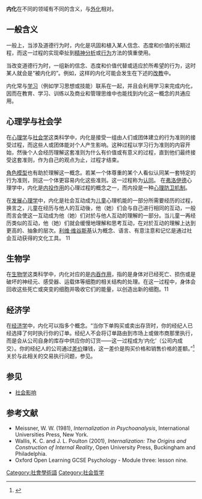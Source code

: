 {{refimprove|time=2010-09-08T21:17:10+00:00}}
'''内化'''在不同的领域有不同的含义，与[[外化|外化]]相对。

== 一般含义 ==
一般上，当涉及道德行为时，内化是巩固和植入某人信念、态度和价值的长期过程，而这一过程的实现牵扯到[[精神分析|精神分析]]或[[行为|行为]]方法的慎重使用。

当改变道德行为时，一组新的信念、态度和价值代替或适应於所希望的行为，这时某人就会是“被内化的”。例如，这样的内化可能会发生在下述的[[改教|改教]]中。

内化常与[[学习|学习]]（例如学习思想或技能）联系在一起，并且会利用学习来完成内化，因而在教育、学习、训练以及商业和管理思维中也能找到内化这一概念的共通应用。

== 心理学与社会学 ==
在[[心理学|心理学]]与[[社会学|社会学]]这类科学中，内化是接受一组由人们或团体建立的行为准则的接受过程，而这些人或团体能对个人产生影响。这种过程以学习行为准则的内容开始，然後个人会经历理解这套准则为什么有价值或有意义的过程，直到他们最终接受这套准则，作为自己的观点为止，过程才结束。

[[角色模型|角色模型]]也有助於理解这一概念。若某一个体尊重的某个人看似认同某一套特定的行为准则，则这一个体更容易内化这些准则。这一过程称为[[认同|认同]]。
在[[弗洛伊德|弗洛伊德]]心理学中，内化是[[内投作用|内投作用]]的心理过程的概念之一，而内投是一种[[心理防卫机制|心理防卫机制]]。 

在[[发展心理学|发展心理学]]中，内化是社会互动成为[[儿童|儿童]]心理机能的一部分所需要经历的过程，换言之，儿童在经历与他人的互动後，他（她）们会与自己进行相同的互动，一般而言会使这一互动成为他（她）们对於与他人互动的理解的一部分。当儿童一再经历类似的互动，他（她）们就会缓慢地理解和思考互动，在对於互动的理解上达到更高的、抽象的层次。[[利维·维谷斯基|利维·维谷斯基]]认为概念、语言、有意注意和记忆是通过社会互动获得的文化工具。
11

== 生物学 ==
在[[生物学|生物学]]这类科学中，内化对应的是[[胞吞|内吞作用]]，指的是身体对已经死亡、损伤或是破坏的神经元、感受器、运载体等细胞的相关结构的处理。在这一过程中，身体会回收这些死亡或突变的细胞并吸收它们的能量，以创造出新的细胞。11

== 经济学 ==
在[[经济学|经济学]]中，内化可以指多个概念。“当你下单购买或卖出存货时，你的经纪人已经选择了何时执行你的订单。经纪人不会将订单路由到市场上或做市商那里执行，而是会从公司自身的库存中供应你的订货——这一过程成为‘内化’（公司内成交）。你的经纪人的公司通过[[差价|差价]]赚钱，这一差价是购买价格和销售价格的差额。”<ref>{{cite web|title=Internalization|url=http://www.sec.gov/answers/internalization.htm|accessdate=2010-09-08|publisher=U.S. Securities and Exchange Commission|archive-url=https://web.archive.org/web/20161004014125/https://www.sec.gov/answers/internalization.htm|archive-date=2016-10-04|dead-url=no}}</ref>关於与此相关的交易执行问题，参见{{link-en|订单流付款|payment for order flow}}。

==参见==
* [[社会影响|社会影响]]

== 参考文献 ==
{{reflist}}
*Meissner, W. W. (1981), ''Internalization in Psychoanalysis'', International Universities Press, New York.
*Wallis, K. C. and J. L. Poulton (2001), ''Internalization: The Origins and Construction of Internal Reality'', Open University Press, Buckingham and Philadelphia.
*Oxford Open Learning GCSE Psychology - Module three: lesson nine.

[[Category:社會學術語|Category:社會學術語]]
[[Category:社会哲学|Category:社会哲学]]